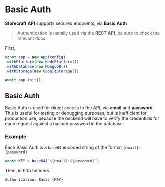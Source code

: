 # Basic Auth

**Storecraft** **API** supports secured endpoints, via **Basic Auth**

> Authentication is usually used via the **REST API**, be sure to check the relevant docs

First,

```ts
const app = new App(config)
.withPlatform(new NodePlatform())
.withDatabase(new MongoDB())
.withStorage(new GoogleStorage())

await app.init();

```

## Basic Auth

Basic Auth is used for direct access to the API, via **email** and **password**.
This is useful for testing or debugging purposes, but is inefficient for production use,
because the backend will have to verify the credentials for each request against a hashed
password in the database.

### Example 

Each Basic Auth is a `base64` encoded string of the format `{email}:{password}`

```ts
const KEY = base64(`${email}:${password}`)
```

Then, in http headers


```txt
Authorization: Basic {KEY}
```

